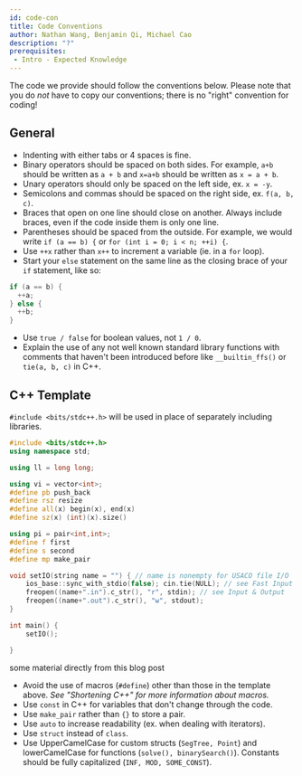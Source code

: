 ```yaml
---
id: code-con
title: Code Conventions
author: Nathan Wang, Benjamin Qi, Michael Cao
description: "?"
prerequisites: 
 - Intro - Expected Knowledge
---
```


The code we provide should follow the conventions below. Please note that you do _not_ have to copy our conventions; there is no "right" convention for coding!

## General

 - Indenting with either tabs or 4 spaces is fine.
 - Binary operators should be spaced on both sides. For example, `a+b` should be written as `a + b` and `x=a+b` should be written as `x = a + b`.
 - Unary operators should only be spaced on the left side, ex. `x = -y`.
 - Semicolons and commas should be spaced on the right side, ex. `f(a, b, c)`.
 - Braces that open on one line should close on another. Always include braces, even if the code inside them is only one line.
 - Parentheses should be spaced from the outside. For example, we would write `if (a == b) {` or `for (int i = 0; i < n; ++i) {`.
 - Use `++x` rather than `x++` to increment a variable (ie. in a `for` loop).
 - Start your `else` statement on the same line as the closing brace of your `if` statement, like so:

  ```cpp
  if (a == b) {
    ++a;
  } else {
    ++b;
  }
  ```

 - Use `true / false` for boolean values, not `1 / 0`. 
 - Explain the use of any not well known standard library functions with comments that haven't been introduced before like `__builtin_ffs()` or `tie(a, b, c)` in C++. 

<LanguageSection>

<CPPSection>

## C++ Template

`#include <bits/stdc++.h>` will be used in place of separately including libraries.

<resources>
  <resource source="CPH" title="1.1 - C++ Code Template" starred></resource>
  <resource source="GFG" title="GFG - <bits/stdc++.h>" url="bitsstdc-h-c"> </resource>
</resources>

```cpp
#include <bits/stdc++.h>
using namespace std;

using ll = long long;

using vi = vector<int>;
#define pb push_back
#define rsz resize
#define all(x) begin(x), end(x)
#define sz(x) (int)(x).size()

using pi = pair<int,int>;
#define f first
#define s second
#define mp make_pair

void setIO(string name = "") { // name is nonempty for USACO file I/O
	ios_base::sync_with_stdio(false); cin.tie(NULL); // see Fast Input & Output
	freopen((name+".in").c_str(), "r", stdin); // see Input & Output
	freopen((name+".out").c_str(), "w", stdout);
}

int main() {
    setIO();

}
```

<resources>
  <resource source = "CF" title = "Competitive C++ Manifesto" url="blog/entry/64218"> some material directly from this blog post</resource> 
</resources>

<!-- Avoid using tabs? Does this cause any problems on usaco-guide? -->

<!-- Any preferences? Also, this doesn't apply to the custom sorting module, make sure to include all 3! :) -->

 - Avoid the use of macros (`#define`) other than those in the template above. *See "Shortening C++" for more information about macros.*
 - Use `const` in C++ for variables that don't change through the code.
 - Use `make_pair` rather than `{}` to store a pair. 
 - Use `auto` to increase readability (ex. when dealing with iterators). 
 - Use `struct` instead of `class`. <!-- Even if you are copy pasting a `struct`, space it out rather than squeezing it into one line. -->
 - Use UpperCamelCase for custom structs (`SegTree, Point`) and lowerCamelCase for functions (`solve(), binarySearch()`). Constants should be fully capitalized (`INF, MOD, SOME_CONST`). 

</CPPSection>

<JavaSection />
<PySection />

</LanguageSection>